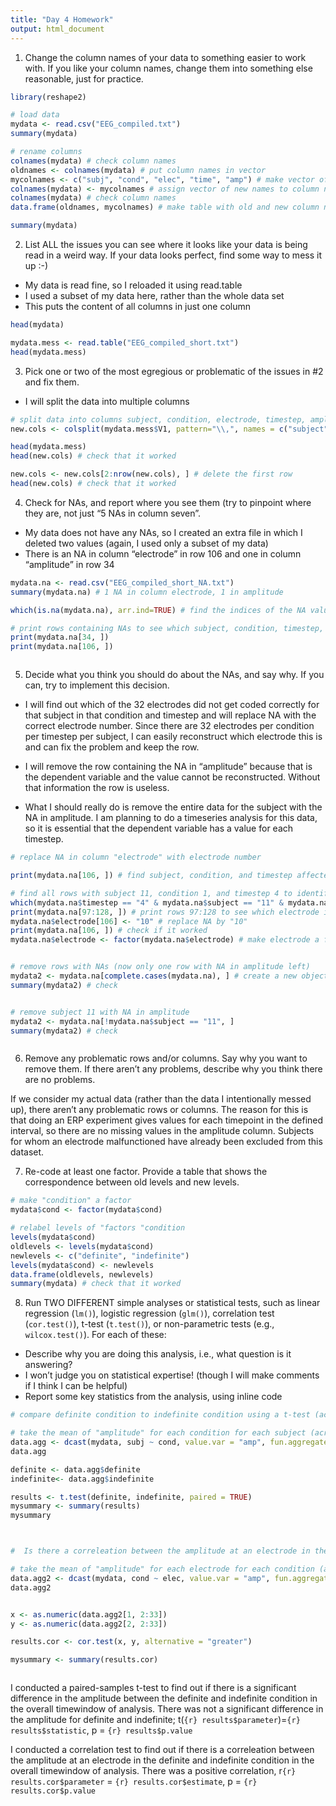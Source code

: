 ```yaml
---
title: "Day 4 Homework"
output: html_document
---
```


1. Change the column names of your data to something easier to work with.  If you like your column names, change them into something else reasonable, just for practice.

```r
library(reshape2)

# load data
mydata <- read.csv("EEG_compiled.txt")
summary(mydata)

# rename columns
colnames(mydata) # check column names
oldnames <- colnames(mydata) # put column names in vector
mycolnames <- c("subj", "cond", "elec", "time", "amp") # make vector of new names
colnames(mydata) <- mycolnames # assign vector of new names to column names
colnames(mydata) # check column names
data.frame(oldnames, mycolnames) # make table with old and new column names

summary(mydata)

```



2. List ALL the issues you can see where it looks like your data is being read in a weird way.  If your data looks perfect, find some way to mess it up :-)

  - My data is read fine, so I reloaded it using read.table
  - I used a subset of my data here, rather than the whole data set
  - This puts the content of all columns in just one column

```r

head(mydata)

mydata.mess <- read.table("EEG_compiled_short.txt")
head(mydata.mess)

```


3. Pick one or two of the most egregious or problematic of the issues in #2 and fix them.

  - I will split the data into multiple columns

```r

# split data into columns subject, condition, electrode, timestep, amplitude, by separator ","
new.cols <- colsplit(mydata.mess$V1, pattern="\\,", names = c("subject", "condition", "electrode", "timestep", "amplitude"))

head(mydata.mess)
head(new.cols) # check that it worked

new.cols <- new.cols[2:nrow(new.cols), ] # delete the first row
head(new.cols) # check that it worked


```


4. Check for NAs, and report where you see them (try to pinpoint where they are, not just "5 NAs in column seven".


  - My data does not have any NAs, so I created an extra file in which I deleted two values (again, I used only a subset of my data)
  - There is an NA in column "electrode" in row 106 and one in column "amplitude" in row 34


```r

mydata.na <- read.csv("EEG_compiled_short_NA.txt")
summary(mydata.na) # 1 NA in column electrode, 1 in amplitude

which(is.na(mydata.na), arr.ind=TRUE) # find the indices of the NA values

# print rows containing NAs to see which subject, condition, timestep, and electrode they affect
print(mydata.na[34, ])
print(mydata.na[106, ])



```



5. Decide what you think you should do about the NAs, and say why.  If you can, try to implement this decision.

  - I will find out which of the 32 electrodes did not get coded correctly for that subject in that condition and timestep and will replace NA with the correct electrode number. Since there are 32 electrodes per condition per timestep per subject, I can easily reconstruct which electrode this is and can fix the problem and keep the row.

  - I will remove the row containing the NA in "amplitude" because that is the dependent variable and the value cannot be reconstructed. Without that information the row is useless.

  - What I should really do is remove the entire data for the subject with the NA in amplitude. I am planning to do a timeseries analysis for this data, so it is essential that the dependent variable has a value for each timestep. 
  

```r

# replace NA in column "electrode" with electrode number

print(mydata.na[106, ]) # find subject, condition, and timestep affected

# find all rows with subject 11, condition 1, and timestep 4 to identify missing electrode
which(mydata.na$timestep == "4" & mydata.na$subject == "11" & mydata.na$condition =="1", arr.ind = TRUE)
print(mydata.na[97:128, ]) # print rows 97:128 to see which electrode is missing -> NA is electrode 10
mydata.na$electrode[106] <- "10" # replace NA by "10" 
print(mydata.na[106, ]) # check if it worked
mydata.na$electrode <- factor(mydata.na$electrode) # make electrode a factor


# remove rows with NAs (now only one row with NA in amplitude left)
mydata2 <- mydata.na[complete.cases(mydata.na), ] # create a new object with only the rows from mydata.na not containing an NA 
summary(mydata2) # check


# remove subject 11 with NA in amplitude
mydata2 <- mydata.na[!mydata.na$subject == "11", ]
summary(mydata2) # check



```


6. Remove any problematic rows and/or columns.  Say why you want to remove them.  If there aren't any problems, describe why you think there are no problems.

If we consider my actual data (rather than the data I intentionally messed up), there aren't any problematic rows or columns. The reason for this is that doing an ERP experiment gives values for each timepoint in the defined interval, so there are no missing values in the amplitude column. Subjects for whom an electrode malfunctioned have already been excluded from this dataset. 



7. Re-code at least one factor.  Provide a table that shows the correspondence between old levels and new levels.


```r

# make "condition" a factor
mydata$cond <- factor(mydata$cond)

# relabel levels of "factors "condition
levels(mydata$cond)
oldlevels <- levels(mydata$cond)
newlevels <- c("definite", "indefinite")
levels(mydata$cond) <- newlevels
data.frame(oldlevels, newlevels)
summary(mydata) # check that it worked


```



8. Run TWO DIFFERENT simple analyses or statistical tests, such as linear regression (`lm()`), logistic regression (`glm()`), correlation test (`cor.test()`), t-test (`t.test()`), or non-parametric tests (e.g., `wilcox.test()`).  For each of these:
  - Describe why you are doing this analysis, i.e., what question is it answering?
  - I won't judge you on statistical expertise!  (though I will make comments if I think I can be helpful)
  - Report some key statistics from the analysis, using inline code
  
```r

# compare definite condition to indefinite condition using a t-test (across electrodes and timesteps)

# take the mean of "amplitude" for each condition for each subject (across electrodes)
data.agg <- dcast(mydata, subj ~ cond, value.var = "amp", fun.aggregate = mean)
data.agg

definite <- data.agg$definite
indefinite<- data.agg$indefinite

results <- t.test(definite, indefinite, paired = TRUE)
mysummary <- summary(results)
mysummary



#  Is there a correleation between the amplitude at an electrode in the definite and the indefinite condition?

# take the mean of "amplitude" for each electrode for each condition (across subjects)
data.agg2 <- dcast(mydata, cond ~ elec, value.var = "amp", fun.aggregate = mean)
data.agg2


x <- as.numeric(data.agg2[1, 2:33])
y <- as.numeric(data.agg2[2, 2:33])

results.cor <- cor.test(x, y, alternative = "greater")

mysummary <- summary(results.cor)



```

I conducted a paired-samples t-test to find out if there is a significant difference in the amplitude between the definite and indefinite condition in the overall timewindow of analysis. There was not a significant difference in the amplitude for definite and indefinite; t(`{r} results$parameter`)=`{r} results$statistic`, p = `{r} results$p.value`

I conducted a correlation test to find out if there is a correleation between the amplitude at an electrode in the definite and indefinite condition in the overall timewindow of analysis. There was a positive correlation, r`{r} results.cor$parameter` = `{r} results.cor$estimate`, p = `{r} results.cor$p.value`



  